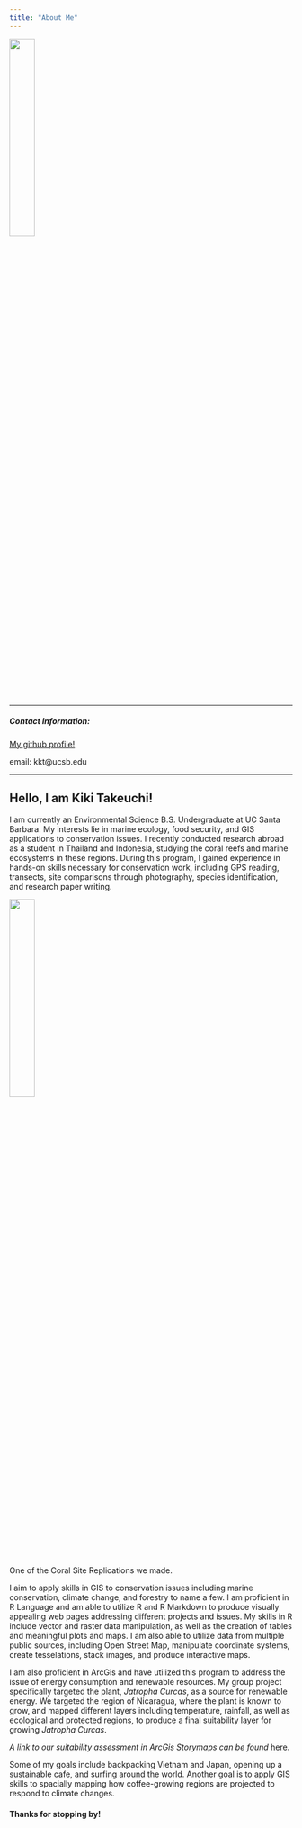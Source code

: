 ```yaml
---
title: "About Me"
---
```


![](img/profile.jpg){width="30%"}

*****

##### Contact Information:

[My github profile!](https://github.com/ktakeuchi2)

email: kkt@ucsb.edu

*****
</right>

## Hello, I am Kiki Takeuchi!

I am currently an Environmental Science B.S. Undergraduate at UC Santa Barbara. My interests lie in marine ecology, food security, and GIS applications to conservation issues. I recently conducted research abroad as a student in Thailand and Indonesia, studying the coral reefs and marine ecosystems in these regions. During this program, I gained experience in hands-on skills necessary for conservation work, including GPS reading, transects, site comparisons through photography, species identification, and research paper writing.

![](img/coral.jpg){width="30%"}

One of the Coral Site Replications we made. 


I aim to apply skills in GIS to conservation issues including marine conservation, climate change, and forestry to name a few. I am proficient in R Language and am able to utilize R and R Markdown to produce visually appealing web pages addressing different projects and issues. My skills in R include vector and raster data manipulation, as well as the creation of tables and meaningful plots and maps. I am also able to utilize data from multiple public sources, including Open Street Map, manipulate coordinate systems, create tesselations, stack images, and produce interactive maps. 


I am also proficient in ArcGis and have utilized this program to address the issue of energy consumption and renewable resources. My group project specifically targeted the plant, *Jatropha Curcas*, as a source for renewable energy. We targeted the region of Nicaragua, where the plant is known to grow, and mapped different layers including temperature, rainfall, as well as ecological and protected regions, to produce a final suitability layer for growing *Jatropha Curcas*. 

*A link to our suitability assessment in ArcGis Storymaps can be found* [here](https://storymaps.arcgis.com/stories/e9a835af71e74101bab0e1b572f115d6). 


Some of my goals include backpacking Vietnam and Japan, opening up a sustainable cafe, and surfing around the world. Another goal is to apply GIS skills to spacially mapping how coffee-growing regions are projected to respond to climate changes. 

#### Thanks for stopping by! 



